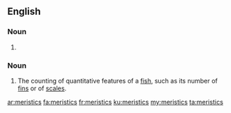 ==English==

===Noun===
{{head|en|noun plural form}}

# {{plural of|meristic|lang=en}}

===Noun===
{{wikipedia}}
{{en-noun|-}}

# {{label|en|ichthyology}} The counting of quantitative features of a [[fish]], such as its number of [[fin]]s or of [[scale]]s.

[[ar:meristics]]
[[fa:meristics]]
[[fr:meristics]]
[[ku:meristics]]
[[my:meristics]]
[[ta:meristics]]